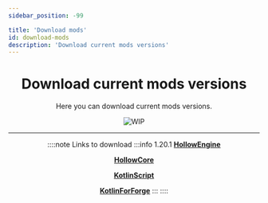 ```yaml
---
sidebar_position: -99

title: 'Download mods'
id: download-mods
description: 'Download current mods versions'
---
```



<div align="center">

# Download current mods versions

Here you can download current mods versions.

<link rel="preload" as="image" href="@site/static/img/doc/titles/DownloadMods0.webp" />
<div className="show" id="mask">

![WIP](@site/static/img/doc/titles/DownloadMods0.webp)

</div>

---

::::note Links to download
:::info 1.20.1
[**HollowEngine**](
    https://github.com/HollowHorizon/HollowEngine/releases/tag/latest-1.20.1
    "
        By clicking on the link you **Automatically** sign an agreement that you know what you are doing and do not need anyone's help.
        By violating this agreement you will be punished by listening to a monologue from 'AlgorithmLX' about how you - Read poorly and follow all sorts of links like:
        'Download mod for minecraft for free without SMS, registration, email confirmation, government services, etc.'
        and you will also be obliged to listen to a monologue about why 'MCreator' is crap and why it is worth getting rid of it right now,
        and also listen to another monologue about why it's worth writing mods in 'Kotlin'!
    "
)

[**HollowCore**](
    https://github.com/HollowHorizon/HollowCore/releases/tag/latest-1.20.1
    "
        By clicking on the link you **Automatically** sign an agreement that you know what you are doing and do not need anyone's help.
        By violating this agreement you will be punished by listening to a monologue from 'AlgorithmLX' about how you - Read poorly and follow all sorts of links like:
        'Download mod for minecraft for free without SMS, registration, email confirmation, government services, etc.'
        and you will also be obliged to listen to a monologue about why 'MCreator' is crap and why it is worth getting rid of it right now,
        and also listen to another monologue about why it's worth writing mods in 'Kotlin'!
    "
)

[**KotlinScript**](
     https://github.com/HollowHorizon/HollowEngine/releases/tag/lasted-1.19.2
    "
        By clicking on the link you **Automatically** sign an agreement that you know what you are doing and do not need anyone's help.
        By violating this agreement you will be punished by listening to a monologue from 'AlgorithmLX' about how you - Read poorly and follow all sorts of links like:
        'Download mod for minecraft for free without SMS, registration, email confirmation, government services, etc.'
        and you will also be obliged to listen to a monologue about why 'MCreator' is crap and why it is worth getting rid of it right now,
        and also listen to another monologue about why it's worth writing mods in 'Kotlin'!
    "
)

[**KotlinForForge**](
    https://modrinth.com/mod/kotlin-for-forge
    "
        By clicking on the link you **Automatically** sign an agreement that you know what you are doing and do not need anyone's help.
        By violating this agreement you will be punished by listening to a monologue from 'AlgorithmLX' about how you - Read poorly and follow all sorts of links like:
        'Download mod for minecraft for free without SMS, registration, email confirmation, government services, etc.'
        and you will also be obliged to listen to a monologue about why 'MCreator' is crap and why it is worth getting rid of it right now,
        and also listen to another monologue about why it's worth writing mods in 'Kotlin'!
    "
)
:::
::::

</div>
